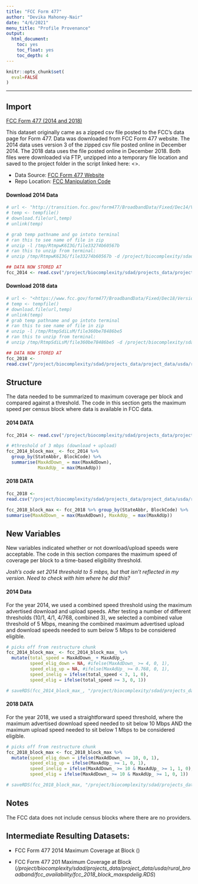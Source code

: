 ```yaml
---
title: "FCC Form 477"
author: "Devika Mahoney-Nair"
date: "4/6/2021"
menu_title: "Profile Provenance"
output: 
  html_document:
    toc: yes
    toc_float: yes
    toc_depth: 4
---
```


```r
knitr::opts_chunk$set(
  eval=FALSE
)
```

------------------------------------------------------------------------

## Import

[FCC Form 477 (2014 and 2018)]{.ul}

This dataset originally came as a zipped csv file posted to the FCC's data page for Form 477. Data was downloaded from FCC Form 477 website. The 2014 data uses version 3 of the zipped csv file posted online in December 2014. The 2018 data uses the file posted online in December 2018. Both files were downloaded via FTP, unzipped into a temporary file location and saved to the project folder in the script linked here: \<\>.

-   Data Source: [FCC Form 477 Website](https://www.fcc.gov/general/broadband-deployment-data-fcc-form-477)
-   Repo Location: [FCC Manipulation Code](https://github.com/uva-bi-sdad/rural_broadband/blob/dtmn_elig/src/eligibility/fcc_speed_data_load_manip.R)

#### Download 2014 Data

```r
# url <- "http://transition.fcc.gov/form477/BroadbandData/Fixed/Dec14/Version%203/US-Fixed-without-Satellite-Dec2014.zip"
# temp <- tempfile()
# download.file(url,temp)
# unlink(temp)

# grab temp pathname and go intoto terminal 
# ran this to see name of file in zip 
# unzip -l /tmp/RtmpwK6I3G/file33274b60567b
# ran this to unzip from terminal:
# unzip /tmp/RtmpwK6I3G/file33274b60567b -d /project/biocomplexity/sdad/projects_data/project_data/usda/rural_broadband/fcc_availability/

## DATA NOW STORED AT
fcc_2014 <- read.csv("/project/biocomplexity/sdad/projects_data/project_data/usda/rural_broadband/fcc_availability/fbd_us_without_satellite_dec2014_v3.csv")
```

#### Download 2018 data

```r
# url <- "<https://www.fcc.gov/form477/BroadbandData/Fixed/Dec18/Version%202/US-Fixed-without-Satellite-Dec2018.zip>"
# temp <- tempfile()
# download.file(url,temp)
# unlink(temp)
# grab temp pathname and go intoto terminal
# ran this to see name of file in zip
# unzip -l /tmp/RtmpSdiLsM/file360be78486be5
# ran this to unzip from terminal:
# unzip /tmp/RtmpSdiLsM/file360be78486be5 -d /project/biocomplexity/sdad/projects_data/project_data/usda/rural_broadband/fcc_availability/

## DATA NOW STORED AT
fcc_2018 <-
read.csv("/project/biocomplexity/sdad/projects_data/project_data/usda/rural_broadband/fcc_availability/fbd_us_without_satellite_dec2018_v2.csv")
```

## Structure

The data needed to be summarized to maximum coverage per block and compared against a threshold. The code in this section gets the maximum speed per census block where data is available in FCC data.

#### 2014 DATA

```r
fcc_2014 <- read.csv("/project/biocomplexity/sdad/projects_data/project_data/usda/rural_broadband/fcc_availability/fbd_us_without_satellite_dec2014_v3.csv")

# #threshold of 3 mbps (download + upload)
fcc_2014_block_max_ <- fcc_2014 %>%
  group_by(StateAbbr, BlockCode) %>%
  summarise(MaxAdDown_ = max(MaxAdDown),
            MaxAdUp_ = max(MaxAdUp)) 
```

#### 2018 DATA

```r
fcc_2018 <-
read.csv("/project/biocomplexity/sdad/projects_data/project_data/usda/rural_broadband/fcc_availability/fbd_us_without_satellite_dec2018_v2.csv")

fcc_2018_block_max <- fcc_2018 %>% group_by(StateAbbr, BlockCode) %>%
summarise(MaxAdDown_ = max(MaxAdDown), MaxAdUp_ = max(MaxAdUp))

```

## New Variables

New variables indicated whether or not download/upload speeds were acceptable. The code in this section compares the maximum speed of coverage per block to a time-based eligibility threshold.

*Josh's code set 2014 threshold to 5 mbps, but that isn't reflected in my version. Need to check with him where he did this?*

#### 2014 Data

For the year 2014, we used a combined speed threshold using the maximum advertised download and upload speeds. After testing a number of different thresholds (10/1, 4/1, 4/768, combined 3), we selected a combined value threshold of 5 Mbps, meaning the combined maximum advertised upload and download speeds needed to sum below 5 Mbps to be considered eligible.

```r
# picks off from restructure chunk
fcc_2014_block_max_ <- fcc_2014_block_max_ %>%
  mutate(total_speed = MaxAdDown_ + MaxAdUp_,
         speed_elig_down = NA, #ifelse(MaxAdDown_ >= 4, 0, 1),
         speed_elig_up = NA, #ifelse(MaxAdUp_ >= 0.768, 0, 1),
         speed_inelig = ifelse(total_speed < 3, 1, 0),
         speed_elig = ifelse(total_speed >= 3, 0, 1))

# saveRDS(fcc_2014_block_max_, "/project/biocomplexity/sdad/projects_data/project_data/usda/rural_broadband/fcc_availability/fcc_2014_block_maxspdelig_threshold_total3.RDS")
```

#### 2018 DATA

For the year 2018, we used a straightforward speed threshold, where the maximum advertised download speed needed to sit below 10 Mbps AND the maximum upload speed needed to sit below 1 Mbps to be considered eligible.

```r
# picks off from restructure chunk
fcc_2018_block_max <- fcc_2018_block_max %>%
  mutate(speed_elig_down = ifelse(MaxAdDown_ >= 10, 0, 1), 
         speed_elig_up = ifelse(MaxAdUp_ >= 1, 0, 1), 
         speed_inelig = ifelse(MaxAdDown_ >= 10 & MaxAdUp_ >= 1, 1, 0), 
         speed_elig = ifelse(MaxAdDown_ >= 10 & MaxAdUp_ >= 1, 0, 1))

# saveRDS(fcc_2018_block_max, "/project/biocomplexity/sdad/projects_data/project_data/usda/rural_broadband/fcc_availability/fcc_2018_block_maxspdelig.RDS")
```

## Notes

The FCC data does not include census blocks where there are no providers.

## Intermediate Resulting Datasets:

-   FCC Form 477 2014 Maximum Coverage at Block ()

-   FCC Form 477 201 Maximum Coverage at Block (*/project/biocomplexity/sdad/projects_data/project_data/usda/rural_broadband/fcc_availability/fcc_2018_block_maxspdelig.RDS*)
